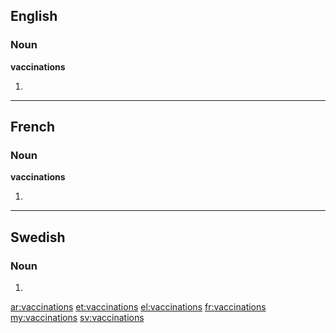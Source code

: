 ==English==

===Noun===
'''vaccinations'''

# {{plural of|[[vaccination]]}}

----

==French==

===Noun===
'''vaccinations''' {{f}}

# {{plural of|[[vaccination]]|lang=fr}}

----

==Swedish==

===Noun===
{{head|sv|noun form}}

# {{sv-noun-form-indef-gen|vaccination}}

[[ar:vaccinations]]
[[et:vaccinations]]
[[el:vaccinations]]
[[fr:vaccinations]]
[[my:vaccinations]]
[[sv:vaccinations]]